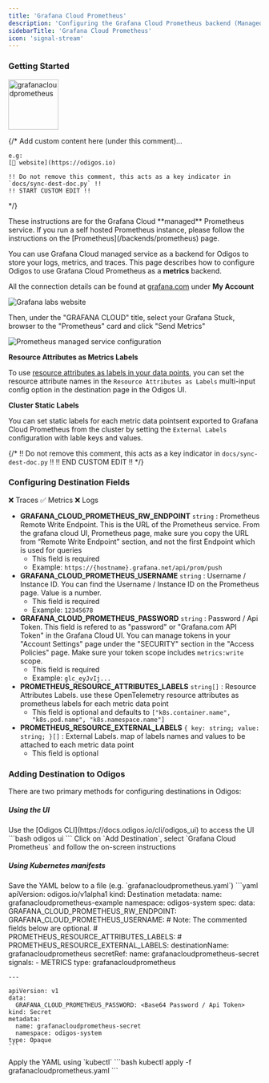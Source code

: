 ```yaml
---
title: 'Grafana Cloud Prometheus'
description: 'Configuring the Grafana Cloud Prometheus backend (Managed)'
sidebarTitle: 'Grafana Cloud Prometheus'
icon: 'signal-stream'
---
```


### Getting Started

<img src='https://d15jtxgb40qetw.cloudfront.net/grafana.svg' alt='grafanacloudprometheus' width="100" height="100" className="not-prose" />

{/*
    Add custom content here (under this comment)...

    e.g:
    [🔗 website](https://odigos.io)

    !! Do not remove this comment, this acts as a key indicator in `docs/sync-dest-doc.py` !!
    !! START CUSTOM EDIT !!
*/}

<Note>
  These instructions are for the Grafana Cloud **managed** Prometheus service. If you run a self hosted Prometheus instance, please follow the instructions on the [Prometheus](/backends/prometheus) page.
</Note>

You can use Grafana Cloud managed service as a backend for Odigos to store your logs, metrics, and traces. This page describes how to configure Odigos to use Grafana Cloud Prometheus as a **metrics** backend.

All the connection details can be found at [grafana.com](https://grafana.com) under **My Account**

<Frame>
  <img src="/backends/images/grafanacloud1.png" alt="Grafana labs website" />
</Frame>

Then, under the "GRAFANA CLOUD" title, select your Grafana Stuck, browser to the "Prometheus" card and click "Send Metrics"

<Frame>
  <img src="/backends/images/grafanacloud3.png" alt="Prometheus managed service configuration" />
</Frame>

**Resource Attributes as Metrics Labels**

To use [resource attributes as labels in your data points](https://github.com/open-telemetry/opentelemetry-collector-contrib/tree/main/exporter/prometheusremotewriteexporter#setting-resource-attributes-as-metric-labels), you can set the resource attribute names in the `Resource Attributes as Labels` multi-input config option in the destination page in the Odigos UI.

**Cluster Static Labels**

You can set static labels for each metric data pointsent exported to Grafana Cloud Prometheus from the cluster by setting the `External Labels` configuration with lable keys and values.

{/*
    !! Do not remove this comment, this acts as a key indicator in `docs/sync-dest-doc.py` !!
    !! END CUSTOM EDIT !!
*/}

### Configuring Destination Fields

<Accordion title="Supported Signals:">
  ❌ Traces
  ✅ Metrics
  ❌ Logs
</Accordion>

- **GRAFANA_CLOUD_PROMETHEUS_RW_ENDPOINT** `string` : Prometheus Remote Write Endpoint. This is the URL of the Prometheus service. From the grafana cloud UI, Prometheus page, make sure you copy the URL from “Remote Write Endpoint” section, and not the first Endpoint which is used for queries
  - This field is required
  - Example: `https://{hostname}.grafana.net/api/prom/push`
- **GRAFANA_CLOUD_PROMETHEUS_USERNAME** `string` : Username / Instance ID. You can find the Username / Instance ID on the Prometheus page. Value is a number.
  - This field is required
  - Example: `12345678`
- **GRAFANA_CLOUD_PROMETHEUS_PASSWORD** `string` : Password / Api Token. This field is refered to as "password" or "Grafana.com API Token" in the Grafana Cloud UI. You can manage tokens in your "Account Settings" page under the "SECURITY" section in the "Access Policies" page. Make sure your token scope includes `metrics:write` scope.
  - This field is required
  - Example: `glc_eyJvIj...`
- **PROMETHEUS_RESOURCE_ATTRIBUTES_LABELS** `string[]` : Resource Attributes Labels. use these OpenTelemetry resource attributes as prometheus labels for each metric data point
  - This field is optional and defaults to `["k8s.container.name", "k8s.pod.name", "k8s.namespace.name"]`
- **PROMETHEUS_RESOURCE_EXTERNAL_LABELS** `{ key: string; value: string; }[]` : External Labels. map of labels names and values to be attached to each metric data point
  - This field is optional

### Adding Destination to Odigos

There are two primary methods for configuring destinations in Odigos:

##### **Using the UI**

<Steps>
  <Step>
    Use the [Odigos CLI](https://docs.odigos.io/cli/odigos_ui) to access the UI
    ```bash
    odigos ui
    ```
  </Step>
  <Step>
    Click on `Add Destination`, select `Grafana Cloud Prometheus` and follow the on-screen instructions
  </Step>
</Steps>

##### **Using Kubernetes manifests**

<Steps>
  <Step>
    Save the YAML below to a file (e.g. `grafanacloudprometheus.yaml`)
    ```yaml
    apiVersion: odigos.io/v1alpha1
    kind: Destination
    metadata:
      name: grafanacloudprometheus-example
      namespace: odigos-system
    spec:
      data:
        GRAFANA_CLOUD_PROMETHEUS_RW_ENDPOINT: <Prometheus Remote Write Endpoint>
        GRAFANA_CLOUD_PROMETHEUS_USERNAME: <Username / Instance ID>
        # Note: The commented fields below are optional.
        # PROMETHEUS_RESOURCE_ATTRIBUTES_LABELS: <Resource Attributes Labels (default: ["k8s.container.name", "k8s.pod.name", "k8s.namespace.name"])>
        # PROMETHEUS_RESOURCE_EXTERNAL_LABELS: <External Labels>
      destinationName: grafanacloudprometheus
      secretRef:
        name: grafanacloudprometheus-secret
      signals:
      - METRICS
      type: grafanacloudprometheus

    ---

    apiVersion: v1
    data:
      GRAFANA_CLOUD_PROMETHEUS_PASSWORD: <Base64 Password / Api Token>
    kind: Secret
    metadata:
      name: grafanacloudprometheus-secret
      namespace: odigos-system
    type: Opaque
    ```
  </Step>
  <Step>
    Apply the YAML using `kubectl`
    ```bash
    kubectl apply -f grafanacloudprometheus.yaml
    ```
  </Step>
</Steps>